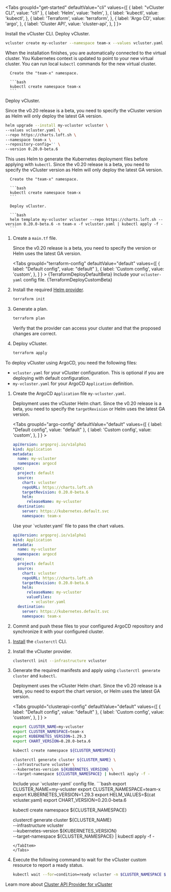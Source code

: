 

<Tabs
  groupId="get-started"
  defaultValue="cli"
  values={[
	{ label: "vCluster CLI", value: "cli" },
    { label: 'Helm', value: 'helm', },
    { label: 'kubectl', value: 'kubectl', },
    { label: 'Terraform', value: 'terraform', },
    { label: 'Argo CD', value: 'argo', },
    { label: 'Cluster API', value: 'cluster-api', },
  ]
}>
<TabItem value="cli">

<Flow>
<Step>
   Install the vCluster CLI.

   <InstallBetaCLIFragment/>

</Step>
<Step>
   Deploy vCluster.

   ```bash
   vcluster create my-vcluster --namespace team-x --values vcluster.yaml
   ```

   When the installation finishes, you are automatically connected to the virtual cluster. You Kubernetes context is updated to point to your new virtual cluster. You can run local `kubectl` commands for the new virtual cluster.
</Step>
</Flow>
</TabItem>

<TabItem value="helm">

   <Flow>
   <Step>

      Create the "team-x" namespace.

      ```bash
      kubectl create namespace team-x
      ```

   </Step>
   <Step> 

   Deploy vCluster.

   Since the v0.20 release is a beta, you need to specify the vCluster version as Helm will only deploy the latest GA version.

   ```bash
   helm upgrade --install my-vcluster vcluster \
   --values vcluster.yaml \
   --repo https://charts.loft.sh \
   --namespace team-x \
   --repository-config='' \
   --version 0.20.0-beta.6
   ```

   </Step>
   </Flow>

</TabItem>

<TabItem value="kubectl">

This uses Helm to generate the Kubernetes deployment files before applying with `kubectl`.  Since the v0.20 release is a beta, you need to specify the vCluster version as Helm will only deploy the latest GA version.

   <Flow>
   <Step>

      Create the "team-x" namespace.

      ```bash
      kubectl create namespace team-x
      ```
      
   </Step>
   <Step>

      Deploy vCluster.

      ```bash
      helm template my-vcluster vcluster --repo https://charts.loft.sh --version 0.20.0-beta.6 -n team-x -f vcluster.yaml | kubectl apply -f -
      ```

   </Step>
   </Flow>

</TabItem>
<TabItem value="terraform">

1. Create a `main.tf` file.

   Since the v0.20 release is a beta, you need to specify the version or Helm uses the latest GA version.

   <Tabs
    groupId="terraform-config"
    defaultValue="default"
    values={[
	   { label: "Default config", value: "default" },
      { label: 'Custom config', value: 'custom', },
     ]
    } >
    <TabItem value="default">
     <CodeBlock language="hcl">{TerraformDeployDefaultBeta}</CodeBlock>
    </TabItem>
    <TabItem value="custom">
    Include your `vcluster-yaml` config file.
    <CodeBlock language="hcl">{TerraformDeployCustomBeta}</CodeBlock>
    </TabItem>
    </Tabs>

1. Install the required [Helm provider](https://registry.terraform.io/providers/hashicorp/helm/latest).

   ```bash
   terraform init
   ```

1. Generate a plan.

    ```bash
    terraform plan
    ```

   Verify that the provider can access your cluster and that the proposed changes are correct.

1. Deploy vCluster.

   ```bash
   terraform apply
   ```

</TabItem>
<TabItem value="argo">

To deploy vCluster using ArgoCD, you need the following files:

- `vcluster.yaml` for your vCluster configuration. This is optional if you are deploying with default configuration.
- `my-vcluster.yaml` for your ArgoCD `Application` definition.


1. Create the ArgoCD `Application` file `my-vcluster.yaml`.

   Deployment uses the vCluster Helm chart. Since the v0.20 release is a beta, you need to specify the `targetRevision` or Helm uses the latest GA version.

   <Tabs
    groupId="argo-config"
    defaultValue="default"
    values={[
	   { label: "Default config", value: "default" },
      { label: 'Custom config', value: 'custom', },
     ]
    } >
    <TabItem value="default">
     ```yaml
     apiVersion: argoproj.io/v1alpha1
     kind: Application
     metadata:
       name: my-vcluster
       namespace: argocd
     spec:
       project: default
       source:
         chart: vcluster
         repoURL: https://charts.loft.sh
         targetRevision: 0.20.0-beta.6
         helm:
           releaseName: my-vcluster
       destination:
         server: https://kubernetes.default.svc
         namespace: team-x
    ```
    </TabItem>
    <TabItem value="custom">
    Use your `vcluster.yaml` file to pass the chart values.

    ```yaml
    apiVersion: argoproj.io/v1alpha1
    kind: Application
    metadata:
      name: my-vcluster
      namespace: argocd
    spec:
      project: default
      source:
        chart: vcluster
        repoURL: https://charts.loft.sh
        targetRevision: 0.20.0-beta.6
        helm:
          releaseName: my-vcluster
          valueFiles:
            - vcluster.yaml
      destination:
        server: https://kubernetes.default.svc
        namespace: team-x
    ```
    </TabItem>
    </Tabs>

1. Commit and push these files to your configured ArgoCD repository and synchronize it with your configured cluster.

</TabItem>
<TabItem value="cluster-api">

1. [Install](https://cluster-api.sigs.k8s.io/user/quick-start.html#install-clusterctl) the `clusterctl` CLI.
1. Install the vCluster provider.

   ```bash
   clusterctl init --infrastructure vcluster
   ```

1. Generate the required manifests and apply using `clusterctl generate cluster` and `kubectl`.

   Deployment uses the vCluster Helm chart. Since the v0.20 release is a beta, you need to export the chart version, or Helm uses the latest GA version.

   <Tabs
    groupId="clusterapi-config"
    defaultValue="default"
    values={[
	   { label: "Default config", value: "default" },
      { label: 'Custom config', value: 'custom', },
     ]
    } >
    <TabItem value="default">
     ```bash
   export CLUSTER_NAME=my-vcluster
   export CLUSTER_NAMESPACE=team-x
   export KUBERNETES_VERSION=1.29.3
   export CHART_VERSION=0.20.0-beta.6

   kubectl create namespace ${CLUSTER_NAMESPACE}

   clusterctl generate cluster ${CLUSTER_NAME} \
    --infrastructure vcluster \
    --kubernetes-version ${KUBERNETES_VERSION} \
    --target-namespace ${CLUSTER_NAMESPACE} | kubectl apply -f -
   ```
    </TabItem>
    <TabItem value="custom">
    Include your `vcluster-yaml` config file.
    ```bash
    export CLUSTER_NAME=my-vcluster
    export CLUSTER_NAMESPACE=team-x
    export KUBERNETES_VERSION=1.29.3
    export HELM_VALUES=$(cat vcluster.yaml)
    export CHART_VERSION=0.20.0-beta.6

    kubectl create namespace ${CLUSTER_NAMESPACE}

    clusterctl generate cluster ${CLUSTER_NAME} \
      --infrastructure vcluster \
      --kubernetes-version ${KUBERNETES_VERSION} \
      --target-namespace ${CLUSTER_NAMESPACE} | kubectl apply -f -
    ```
    </TabItem>
    </Tabs>

1. Execute the following command to wait for the vCluster custom resource to report a ready status.

   ```bash
   kubectl wait --for=condition=ready vcluster -n $CLUSTER_NAMESPACE $CLUSTER_NAME --timeout=300s
   ```

Learn more about [Cluster API Provider for vCluster](https://github.com/loft-sh/cluster-api-provider-vcluster)
</TabItem>
</Tabs>
